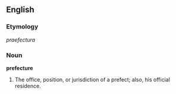 ==English==

===Etymology===
{{L.}} ''praefectura''

===Noun===
'''prefecture'''
# The office, position, or jurisdiction of a prefect; also, his official residence.